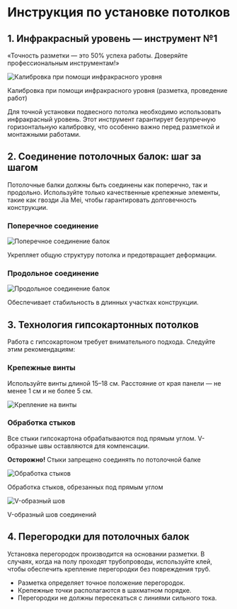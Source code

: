 # Инструкция по установке потолков

## 1. Инфракрасный уровень — инструмент №1

«Точность разметки — это 50% успеха работы. Доверяйте профессиональным инструментам!»

![Калибровка при помощи инфракрасного уровня](/images/help/Technology_1_1.jpg)

Калибровка при помощи инфракрасного уровня (разметка, проведение работ)

Для точной установки подвесного потолка необходимо использовать инфракрасный уровень. Этот инструмент гарантирует безупречную горизонтальную калибровку, что особенно важно перед разметкой и монтажными работами.

## 2. Соединение потолочных балок: шаг за шагом

Потолочные балки должны быть соединены как поперечно, так и продольно. Используйте только качественные крепежные элементы, такие как гвозди Jia Mei, чтобы гарантировать долговечность конструкции.

### Поперечное соединение

![Поперечное соединение балок](/images/help/Technology_1_2.jpg)

Укрепляет общую структуру потолка и предотвращает деформации.

### Продольное соединение

![Продольное соединение балок](/images/help/Technology_1_3.jpg)

Обеспечивает стабильность в длинных участках конструкции.

## 3. Технология гипсокартонных потолков

Работа с гипсокартоном требует внимательного подхода. Следуйте этим рекомендациям:

### Крепежные винты

Используйте винты длиной 15–18 см. Расстояние от края панели — не менее 1 см и не более 5 см.

![Крепление на винты](/images/help/Technology_1_4.jpg)

### Обработка стыков

Все стыки гипсокартона обрабатываются под прямым углом. V-образные швы оставляются для компенсации.

**Осторожно!** Стыки запрещено соединять по потолочной балке

![Обработка стыков](/images/help/Technology_1_5.jpg)

Обработка стыков, обрезанных под прямым углом

![V-образный шов](/images/help/Technology_1_6.jpg)

V-образный шов соединений

## 4. Перегородки для потолочных балок

Установка перегородок производится на основании разметки. В случаях, когда на полу проходят трубопроводы, используйте клей, чтобы обеспечить крепление перегородки без повреждения труб.

- Разметка определяет точное положение перегородок.
- Крепежные точки располагаются в шахматном порядке.
- Перегородки не должны пересекаться с линиями сильного тока.
